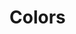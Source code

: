 
<Meta title="Style Guide/Colors" />

# Colors

<div class="pt-10">
  <ColorPalette>
    <ColorItem
      title="Primary"
      subtitle="Blue"
      colors={{
        100: "#e8f3fe",
        200: "#cce4fd",
        300: "#a4cefc",
        400: "#77b6fb",
        500: "#4b9cf9",
        600: "#2382f7",
        700: "#196bde",
        800: "#1557c0",
        900: "#0f3375",
      }}
    />
    <ColorItem
      title="Neutral"
      colors={{
        100: "#f8f9fa",
        200: "#dee2e6",
        300: "#adb5bd",
        400: "#495057",
        500: "#212529",
      }}
    />
    <ColorItem
      title="Success"
      subtitle="Green"
      colors={{
        100: "#e7f9f1",
        200: "#7acc7a",
        300: "#32a632",
        400: "#008000",
      }}
    />
    <ColorItem
      title="Warning"
      subtitle="Yellow"
      colors={{
        100: "#faf3de",
        200: "#ffe97f",
        300: "#ffdc34",
        400: "#dbb754",
      }}
    />
    <ColorItem
      title="Danger"
      subtitle="Red"
      colors={{
        100: "#f8ebeb",
        200: "#e35053",
        300: "#d02024",
        400: "#ac1c1e",
      }}
    />
    <ColorItem
      title="Text"
      colors={{
        "white": "#ffffff",
        "black": "#000000",
      }}
    />
  </ColorPalette>
</div>